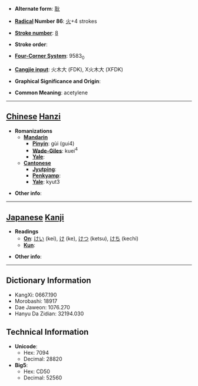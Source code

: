 * '''Alternate form''': [[耿]]

* '''[[Wiktionary:Chinese radical index| Radical]] Number 86''': [[Wiktionary:Chinese radical index 火|火]]+4 strokes

* '''[[Wiktionary:Chinese total strokes index|Stroke number]]''': [[Wiktionary:Chinese total strokes index 8|8]]

* '''Stroke order''': 

* '''[[Wiktionary:Chinese four corner index|Four-Corner System]]''': 9583<sub>0</sub>

* '''[[Wiktionary:Chinese Cangjie index|Cangjie input]]''': 火木大 (FDK), X火木大 (XFDK)

* '''Graphical Significance and Origin''': 

* '''Common Meaning''': acetylene

----

== [[Chinese]] [[Hanzi]] ==

* '''Romanizations'''
** '''[[Mandarin]]'''
*** '''[[Pinyin]]''': gùi (gui4)
*** '''[[Wade-Giles]]''': kuei<sup>4</sup>
*** '''[[Yale]]''': 
** '''[[Cantonese]]'''
*** '''[[Jyutping]]''':
*** '''[[Penkyamp]]''': 
*** '''[[Yale]]''': kyut3

* '''Other info''': 

----

== [[Japanese]] [[Kanji]] ==

* '''Readings'''
** '''[[On]]''': [[けい]] (kei), [[け]] (ke), [[けつ]] (ketsu), [[けち]] (kechi)
** '''[[Kun]]''': 

* '''Other info''':  

----

== Dictionary Information ==

* KangXi: 0667.190
* Morobashi: 18917
* Dae Jaweon: 1076.270
* Hanyu Da Zidian: 32194.030

== Technical Information ==

* '''Unicode''':
** Hex: 7094
** Decimal: 28820
* '''Big5''':
** Hex: CD50
** Decimal: 52560